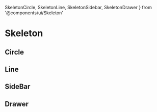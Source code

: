   SkeletonCircle,
  SkeletonLine,
  SkeletonSidebar,
  SkeletonDrawer
} from '@components/ui/Skeleton'

# Skeleton

## Circle

<Props of={SkeletonCircle} />

<Playground>
  <SkeletonCircle />
</Playground>

## Line

<Props of={SkeletonLine} />

<Playground>
  <SkeletonLine />
</Playground>

## SideBar

<Props of={SkeletonSidebar} />

<Playground>
  <SkeletonLine />
</Playground>

## Drawer

<Props of={SkeletonDrawer} />

<Playground>
  <SkeletonDrawer />
</Playground>
